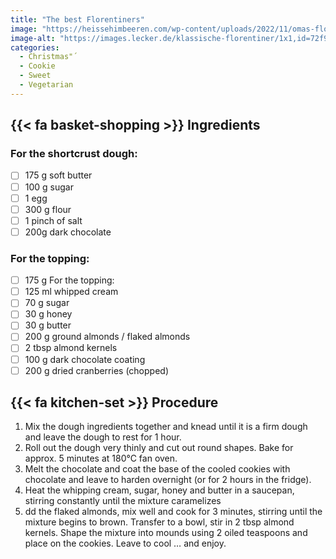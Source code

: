 ```yaml
---
title: "The best Florentiners"
image: "https://heissehimbeeren.com/wp-content/uploads/2022/11/omas-florentiner-rezept-12.webp"
image-alt: "https://images.lecker.de/klassische-florentiner/1x1,id=72f9c685,b=lecker,w=1600,h=,ca=12.50,0,87.50,100,rm=sk.jpeg"
categories:
  - Christmas"´
  - Cookie
  - Sweet
  - Vegetarian
---
```


## {{< fa basket-shopping >}} Ingredients

### For the shortcrust dough:

- [ ] 175 g soft butter
- [ ] 100 g sugar
- [ ] 1 egg
- [ ] 300 g flour
- [ ] 1 pinch of salt
- [ ] 200g dark chocolate

### For the topping:

- [ ] 175 g For the topping:
- [ ] 125 ml whipped cream
- [ ] 70 g sugar
- [ ] 30 g honey
- [ ] 30 g butter
- [ ] 200 g ground almonds / flaked almonds
- [ ] 2 tbsp almond kernels
- [ ] 100 g dark chocolate coating
- [ ] 200 g dried cranberries (chopped)

## {{< fa kitchen-set >}} Procedure

1. Mix the dough ingredients together and knead until it is a firm dough and leave the dough to rest for 1 hour.
1. Roll out the dough very thinly and cut out round shapes. Bake for approx. 5 minutes at 180°C fan oven.
1. Melt the chocolate and coat the base of the cooled cookies with chocolate and leave to harden overnight (or for 2 hours in the fridge).
1. Heat the whipping cream, sugar, honey and butter in a saucepan, stirring constantly until the mixture caramelizes
1. dd the flaked almonds, mix well and cook for 3 minutes, stirring until the mixture begins to brown. Transfer to a bowl, stir in 2 tbsp almond kernels.
Shape the mixture into mounds using 2 oiled teaspoons and place on the cookies. Leave to cool ... and enjoy.
